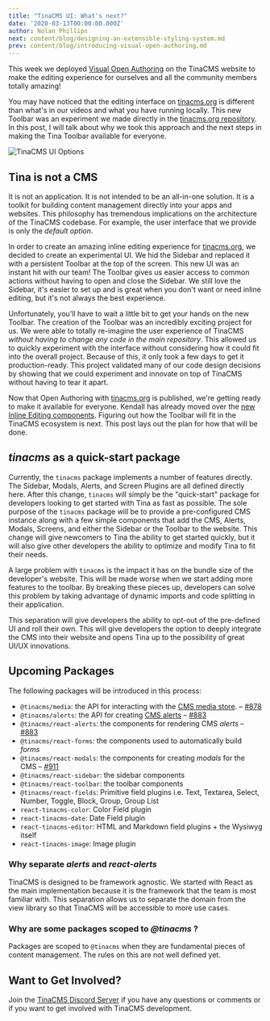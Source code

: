 ```yaml
---
title: "TinaCMS UI: What's next?"
date: '2020-03-13T00:00:00.000Z'
author: Nolan Phillips
next: content/blog/designing-an-extensible-styling-system.md
prev: content/blog/introducing-visual-open-authoring.md
---
```


This week we deployed [Visual Open Authoring](https://tinacms.org/blog/introducing-visual-open-authoring 'Introducing Visual Open Authoring') on the TinaCMS website to make the editing experience for ourselves and all the community members totally amazing!

You may have noticed that the editing interface on [tinacms.org](http://tinacms.org) is different than what's in our videos and what you have running locally. This new Toolbar was an experiment we made directly in the [tinacms.org repository](https://github.com/tinacms/tinacms.org 'GitHub: tinacms.org'). In this post, I will talk about why we took this approach and the next steps in making the Tina Toolbar available for everyone.

![TinaCMS UI Options](https://res.cloudinary.com/forestry-demo/image/upload/q_100/v1584115021/TinaCMS/sidebar-toolbar.jpg)

## Tina is not a CMS

It is not an application. It is not intended to be an all-in-one solution. It is a toolkit for building content management directly into your apps and websites. This philosophy has tremendous implications on the architecture of the TinaCMS codebase. For example, the user interface that we provide is only the _default option_.

In order to create an amazing inline editing experience for [tinacms.org](http://tinacms.org/), we decided to create an experimental UI. We hid the Sidebar and replaced it with a persistent Toolbar at the top of the screen. This new UI was an instant hit with our team! The Toolbar gives us easier access to common actions without having to open and close the Sidebar. We still love the Sidebar, it's easier to set up and is great when you don't want or need inline editing, but it's not always the best experience.

Unfortunately, you'll have to wait a little bit to get your hands on the new Toolbar. The creation of the Toolbar was an incredibly exciting project for us. We were able to totally re-imagine the user experience of TinaCMS _without having to change any code in the main repository_. This allowed us to quickly experiment with the interface without considering how it could fit into the overall project. Because of this, it only took a few days to get it production-ready. This project validated many of our code design decisions by showing that we could experiment and innovate on top of TinaCMS without having to tear it apart.

Now that Open Authoring with [tinacms.org](http://tinacms.org/) is published, we're getting ready to make it available for everyone. Kendall has already moved over the [new Inline Editing components](https://github.com/tinacms/tinacms/pull/871). Figuring out how the Toolbar will fit in the TinaCMS ecosystem is next. This post lays out the plan for how that will be done.

## _tinacms_ as a quick-start package

Currently, the `tinacms` package implements a number of features directly. The Sidebar, Modals, Alerts, and Screen Plugins are all defined directly here. After this change, `tinacms` will simply be the "quick-start" package for developers looking to get started with Tina as fast as possible. The sole purpose of the `tinacms` package will be to provide a pre-configured CMS instance along with a few simple components that add the CMS, Alerts, Modals, Screens, and either the Sidebar or the Toolbar to the website. This change will give newcomers to Tina the ability to get started quickly, but it will also give other developers the ability to optimize and modify Tina to fit their needs.

A large problem with `tinacms` is the impact it has on the bundle size of the developer's website. This will be made worse when we start adding more features to the toolbar. By breaking these pieces up, developers can solve this problem by taking advantage of dynamic imports and code splitting in their application.

This separation will give developers the ability to opt-out of the pre-defined UI and roll their own. This will give developers the option to deeply integrate the CMS into their website and opens Tina up to the possibility of great UI/UX innovations.

## Upcoming Packages

The following packages will be introduced in this process:

- `@tinacms/media`: the API for interacting with the [CMS media store](https://tinacms.org/docs/media). – [#878](https://github.com/tinacms/tinacms/pull/878 'feat: introduce @tinacms/media')
- `@tinacms/alerts`: the API for creating [CMS alerts](https://tinacms.org/docs/ui/alerts) – [#883](https://github.com/tinacms/tinacms/pull/883)
- `@tinacms/react-alerts`: the components for rendering CMS _alerts_ – [#883](https://github.com/tinacms/tinacms/pull/883)
- `@tinacms/react-forms`: the components used to automatically build _forms_
- `@tinacms/react-modals`: the components for creating _modals_ for the CMS – [#911](https://github.com/tinacms/tinacms/pull/911)
- `@tinacms/react-sidebar`: the sidebar components
- `@tinacms/react-toolbar`: the toolbar components
- `@tinacms/react-fields`: Primitive field plugins i.e. Text, Textarea, Select, Number, Toggle, Block, Group, Group List
- `react-tinacms-color`: Color Field plugin
- `react-tinacms-date`: Date Field plugin
- `react-tinacms-editor`: HTML and Markdown field plugins + the Wysiwyg itself
- `react-tinacms-image`: Image plugin

### Why separate _alerts_ and _react-alerts_

TinaCMS is designed to be framework agnostic. We started with React as the main implementation because it is the framework that the team is most familiar with. This separation allows us to separate the domain from the view library so that TinaCMS will be accessible to more use cases.

### Why are some packages scoped to _@tinacms_ ?

Packages are scoped to `@tinacms` when they are fundamental pieces of content management. The rules on this are not well defined yet.

## Want to Get Involved?

Join the [TinaCMS Discord Server](https://discord.com/invite/zumN63Ybpf) if you have any questions or comments or if you want to get involved with TinaCMS development.
